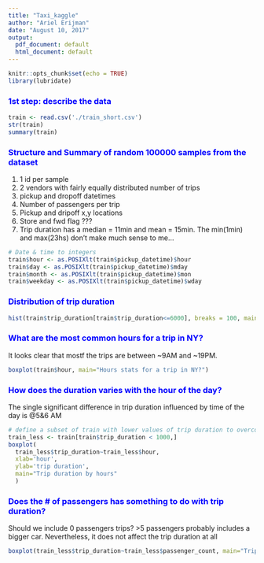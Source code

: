 ```yaml
---
title: "Taxi_kaggle"
author: "Ariel Erijman"
date: "August 10, 2017"
output:
  pdf_document: default
  html_document: default
---
```


```r
knitr::opts_chunk$set(echo = TRUE)
library(lubridate)
```

### <font color=blue>__1st step: describe the data__</font> 
```r
train <- read.csv('./train_short.csv')
str(train)
summary(train)
```

### <font color=blue>__Structure and Summary of random 100000 samples from the dataset__</font>
1. 1 id per sample
2. 2 vendors with fairly equally distributed number of trips
3. pickup and dropoff datetimes
4. Number of passengers per trip
5. Pickup and dripoff x,y locations
6. Store and fwd flag ???
7. Trip duration has a median = 11min and mean = 15min. The min(1min) and max(23hs) don't make much sense to me...

```r
# Date & time to integers
train$hour <- as.POSIXlt(train$pickup_datetime)$hour
train$day <- as.POSIXlt(train$pickup_datetime)$mday
train$month <- as.POSIXlt(train$pickup_datetime)$mon
train$weekday <- as.POSIXlt(train$pickup_datetime)$wday
```

### <font color=blue>__Distribution of trip duration__</font>
```r
hist(train$trip_duration[train$trip_duration<=6000], breaks = 100, main = "Trip duration")
```

### <font color=blue>__What are the most common hours for a trip in NY?__</font>
It looks clear that mostf the trips are between ~9AM and ~19PM.
```r
boxplot(train$hour, main="Hours stats for a trip in NY?")
```

### <font color=blue>__How does the duration varies with the hour of the day?__</font>
The single significant difference in trip duration influenced by time of the day is @5&6 AM
```r
# define a subset of train with lower values of trip duration to overcome the vast ammount of outlyers
train_less <- train[train$trip_duration < 1000,]
boxplot(
  train_less$trip_duration~train_less$hour, 
  xlab='hour',
  ylab='trip duration',
  main="Trip duration by hours"
  )
```

### <font color=blue>__Does the # of passengers has something to do with trip duration?__</font>
Should we include 0 passengers trips?
>5 passengers probably includes a bigger car. Nevertheless, it does not affect the trip duration at all
```r
boxplot(train_less$trip_duration~train_less$passenger_count, main="Trip duration by passenger count")
```
